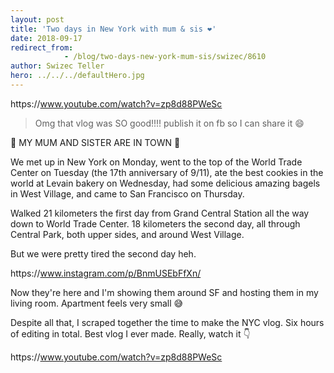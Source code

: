 ```yaml
---
layout: post
title: 'Two days in New York with mum & sis ❤️'
date: 2018-09-17
redirect_from: 
            - /blog/two-days-new-york-mum-sis/swizec/8610
author: Swizec Teller
hero: ../../../defaultHero.jpg
---
```

https&#x3A;//www.youtube.com/watch?v=zp8d88PWeSc



> Omg that vlog was SO good!!!! publish it on fb so I can share it 😄



🎉 MY MUM AND SISTER ARE IN TOWN 🎉



We met up in New York on Monday, went to the top of the World Trade Center on Tuesday (the 17th anniversary of 9/11), ate the best cookies in the world at Levain bakery on Wednesday, had some delicious amazing bagels in West Village, and came to San Francisco on Thursday.



Walked 21 kilometers the first day from Grand Central Station all the way down to World Trade Center. 18 kilometers the second day, all through Central Park, both upper sides, and around West Village.



But we were pretty tired the second day heh.



https&#x3A;//www.instagram.com/p/BnmUSEbFfXn/



Now they're here and I'm showing them around SF and hosting them in my living room. Apartment feels very small 😅



Despite all that, I scraped together the time to make the NYC vlog. Six hours of editing in total. Best vlog I ever made. Really, watch it 👇



https&#x3A;//www.youtube.com/watch?v=zp8d88PWeSc